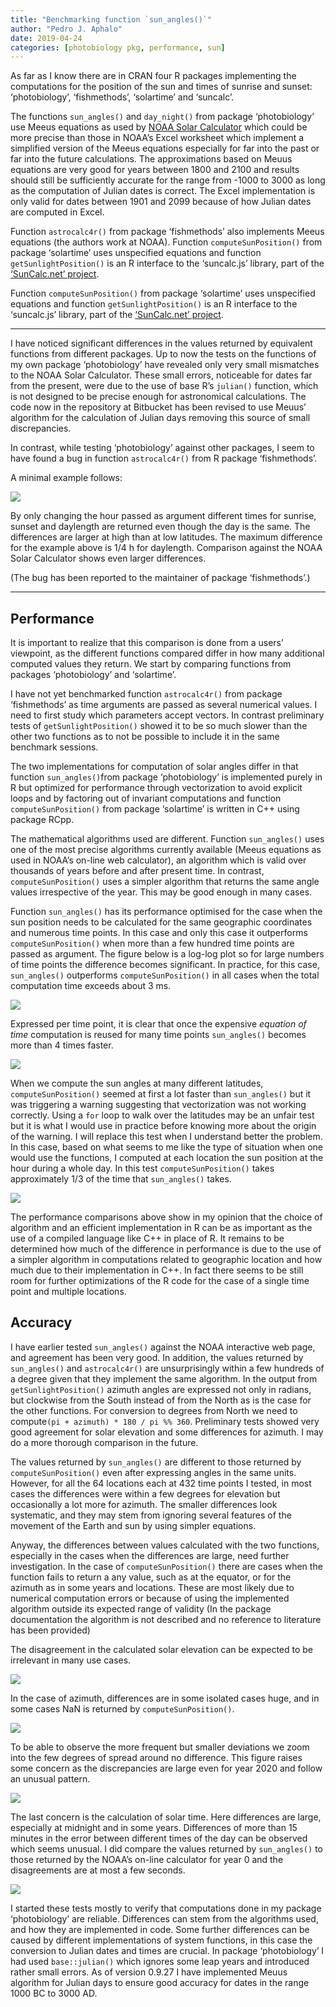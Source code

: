 ```yaml
---
title: "Benchmarking function `sun_angles()`"
author: "Pedro J. Aphalo"
date: 2019-04-24
categories: [photobiology pkg, performance, sun]
---
```


As far as I know there are in CRAN four R packages implementing the computations for the position of the sun and times of sunrise and sunset: 'photobiology', 'fishmethods', 'solartime' and 'suncalc'.

The functions `sun_angles()` and `day_night()` from package 'photobiology' use Meeus equations as used by [NOAA Solar Calculator](https://www.esrl.noaa.gov/gmd/grad/solcalc/) which could be more precise than those in NOAA's Excel worksheet which implement a simplified version of the Meeus equations especially for far into the past or far into the future calculations. The approximations based on Meuus equations are very good for years between 1800 and 2100 and results should still be sufficiently accurate for the range from -1000 to 3000 as long as the computation of Julian dates is correct. The Excel implementation is only valid for dates between 1901 and 2099 because of how Julian dates are computed in Excel.

Function `astrocalc4r()` from package 'fishmethods' also implements Meeus equations (the authors work at NOAA). Function `computeSunPosition()` from package 'solartime' uses unspecified equations and function `getSunlightPosition()` is an R interface to the 'suncalc.js' library, part of the ['SunCalc.net' project](http://suncalc.net).

Function `computeSunPosition()` from package 'solartime' uses unspecified equations and function `getSunlightPosition()` is an R interface to the 'suncalc.js' library, part of the ['SunCalc.net' project](http://suncalc.net).

------------------------------------------------------------------------

I have noticed significant differences in the values returned by equivalent functions from different packages. Up to now the tests on the functions of my own package 'photobiology' have revealed only very small mismatches to the NOAA Solar Calculator. These small errors, noticeable for dates far from the present, were due to the use of base R's `julian()` function, which is not designed to be precise enough for astronomical calculations. The code now in the repository at Bitbucket has been revised to use Meuus' algorithm for the calculation of Julian days removing this source of small discrepancies.

In contrast, while testing 'photobiology' against other packages, I seem to have found a bug in function `astrocalc4r()` from R package 'fishmethods'.

A minimal example follows:

![](/posts/benchmarking-sun_angles/fishmethods-astrocalc4r-bug.png)

By only changing the hour passed as argument different times for sunrise, sunset and daylength are returned even though the day is the same. The differences are larger at high than at low latitudes. The maximum difference for the example above is 1/4 h for daylength. Comparison against the NOAA Solar Calculator shows even larger differences.

(The bug has been reported to the maintainer of package 'fishmethods'.)

------------------------------------------------------------------------

## Performance

It is important to realize that this comparison is done from a users' viewpoint, as the different functions compared differ in how many additional computed values they return. We start by comparing functions from packages 'photobiology' and 'solartime'.

I have not yet benchmarked function `astrocalc4r()` from package 'fishmethods' as time arguments are passed as several numerical values. I need to first study which parameters accept vectors. In contrast preliminary tests of `getSunlightPosition()` showed it to be so much slower than the other two functions as to not be possible to include it in the same benchmark sessions.

The two implementations for computation of solar angles differ in that function `sun_angles()`from package 'photobiology' is implemented purely in R but optimized for performance through vectorization to avoid explicit loops and by factoring out of invariant computations and function `computeSunPosition()` from package 'solartime' is written in C++ using package RCpp.

The mathematical algorithms used are different. Function `sun_angles()` uses one of the most precise algorithms currently available (Meeus equations as used in NOAA's on-line web calculator), an algorithm which is valid over thousands of years before and after present time. In contrast, `computeSunPosition()` uses a simpler algorithm that returns the same angle values irrespective of the year. This may be good enough in many cases.

Function `sun_angles()` has its performance optimised for the case when the sun position needs to be calculated for the same geographic coordinates and numerous time points. In this case and only this case it outperforms `computeSunPosition()` when more than a few hundred time points are passed as argument. The figure below is a log-log plot so for large numbers of time points the difference becomes significant. In practice, for this case, `sun_angles()` outperforms `computeSunPosition()` in all cases when the total computation time exceeds about 3 ms.

![](/posts/benchmarking-sun_angles/total-times-ggp.svg)

Expressed per time point, it is clear that once the expensive *equation of time* computation is reused for many time points `sun_angles()` becomes more than 4 times faster.

![](/posts/benchmarking-sun_angles/per-timepoint-ggp.svg)

When we compute the sun angles at many different latitudes, `computeSunPosition()` seemed at first a lot faster than `sun_angles()` but it was triggering a warning suggesting that vectorization was not working correctly. Using a `for` loop to walk over the latitudes may be an unfair test but it is what I would use in practice before knowing more about the origin of the warning. I will replace this test when I understand better the problem. In this case, based on what seems to me like the type of situation when one would use the functions, I computed at each location the sun position at the hour during a whole day. In this test `computeSunPosition()` takes approximately 1/3 of the time that `sun_angles()` takes.

![](/posts/benchmarking-sun_angles/per-timepoint-latitudes-ggp.svg)

The performance comparisons above show in my opinion that the choice of algorithm and an efficient implementation in R can be as important as the use of a compiled language like C++ in place of R. It remains to be determined how much of the difference in performance is due to the use of a simpler algorithm in computations related to geographic location and how much due to their implementation in C++. In fact there seems to be still room for further optimizations of the R code for the case of a single time point and multiple locations.

## Accuracy

I have earlier tested `sun_angles()` against the NOAA interactive web page, and agreement has been very good. In addition, the values returned by `sun_angles()` and `astrocalc4r()` are unsurprisingly within a few hundreds of a degree given that they implement the same algorithm. In the output from `getSunlightPosition()` azimuth angles are expressed not only in radians, but clockwise from the South instead of from the North as is the case for the other functions. For conversion to degrees from North we need to compute`(pi + azimuth) * 180 / pi %% 360`. Preliminary tests showed very good agreement for solar elevation and some differences for azimuth. I may do a more thorough comparison in the future.

The values returned by `sun_angles()` are different to those returned by `computeSunPosition()` even after expressing angles in the same units. However, for all the 64 locations each at 432 time points I tested, in most cases the differences were within a few degrees for elevation but occasionally a lot more for azimuth. The smaller differences look systematic, and they may stem from ignoring several features of the movement of the Earth and sun by using simpler equations.

Anyway, the differences between values calculated with the two functions, especially in the cases when the differences are large, need further investigation. In the case of `computeSunPosition()` there are cases when the function fails to return a any value, such as at the equator, or for the azimuth as in some years and locations. These are most likely due to numerical computation errors or because of using the implemented algorithm outside its expected range of validity (In the package documentation the algorithm is not described and no reference to literature has been provided)

The disagreement in the calculated solar elevation can be expected to be irrelevant in many use cases.

![](/posts/benchmarking-sun_angles/elevation-error-ggp-1.svg)

In the case of azimuth, differences are in some isolated cases huge, and in some cases NaN is returned by `computeSunPosition()`.

![](/posts/benchmarking-sun_angles/azimuth-error-ggp.svg)

To be able to observe the more frequent but smaller deviations we zoom into the few degrees of spread around no difference. This figure raises some concern as the discrepancies are large even for year 2020 and follow an unusual pattern.

![](/posts/benchmarking-sun_angles/azimuth-error-detail-ggp.svg)

The last concern is the calculation of solar time. Here differences are large, especially at midnight and in some years. Differences of more than 15 minutes in the error between different times of the day can be observed which seems unusual. I did compare the values returned by `sun_angles()` to those returned by the NOAA's on-line calculator for year 0 and the disagreements are at most a few seconds.

![](/posts/benchmarking-sun_angles/solartime-error-ggp.svg)

I started these tests mostly to verify that computations done in my package 'photobiology' are reliable. Differences can stem from the algorithms used, and how they are implemented in code. Some further differences can be caused by different implementations of system functions, in this case the conversion to Julian dates and times are crucial. In package 'photobiology' I had used `base::julian()` which ignores some leap years and introduced rather small errors. As of version 0.9.27 I have implemented Meuus algorithm for Julian days to ensure good accuracy for dates in the range 1000 BC to 3000 AD.
